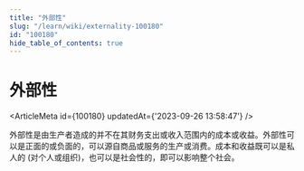 ```yaml
---
title: "外部性"
slug: "/learn/wiki/externality-100180"
id: "100180"
hide_table_of_contents: true
---
```



# 外部性

<ArticleMeta id={100180} updatedAt={'2023-09-26 13:58:47'} />
<div className='border-solid border-b border-t-0 my-4 border-[var(--ifm-color-gray-300)]' />

外部性是由生产者造成的并不在其财务支出或收入范围内的成本或收益。外部性可以是正面的或负面的，可以源自商品或服务的生产或消费。成本和收益既可以是私人的 (对个人或组织)，也可以是社会性的，即可以影响整个社会。
